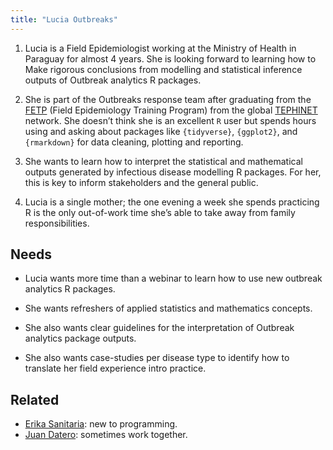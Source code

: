 ```yaml
---
title: "Lucia Outbreaks"
---
```


1.  Lucia is a Field Epidemiologist working at the Ministry of Health in Paraguay for almost 4 years. She is looking forward to learning how to Make rigorous conclusions from modelling and statistical inference outputs of Outbreak analytics R packages.

2.  She is part of the Outbreaks response team after graduating from the [FETP](https://www.tephinet.org/training-programs/paraguay-field-epidemiology-training-program) (Field Epidemiology Training Program) from the global [TEPHINET](https://www.tephinet.org/training-programs) network. She doesn't think she is an excellent `R` user but spends hours using and asking about packages like `{tidyverse}`, `{ggplot2}`, and `{rmarkdown}` for data cleaning, plotting and reporting.

3.  She wants to learn how to interpret the statistical and mathematical outputs generated by infectious disease modelling R packages. For her, this is key to inform stakeholders and the general public.

4.  Lucia is a single mother; the one evening a week she spends practicing R is the only out-of-work time she’s able to take away from family responsibilities.

## Needs

- Lucia wants more time than a webinar to learn how to use new outbreak analytics R packages. 

- She wants refreshers of applied statistics and mathematics concepts. 

- She also wants clear guidelines for the interpretation of Outbreak analytics package outputs. 

- She also wants case-studies per disease type to identify how to translate her field experience intro practice.

## Related

-   [Erika Sanitaria](erika-sanitaria.qmd): new to programming.
-   [Juan Datero](juan-datero.qmd): sometimes work together.
